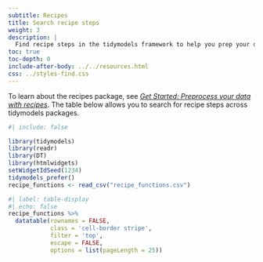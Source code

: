 ```yaml
---
subtitle: Recipes
title: Search recipe steps
weight: 3
description: | 
  Find recipe steps in the tidymodels framework to help you prep your data for modeling.
toc: true
toc-depth: 0
include-after-body: ../../resources.html
css: ../styles-find.css
---
```



To learn about the recipes package, see [*Get Started: Preprocess your data with recipes*](/start/recipes/). The table below allows you to search for recipe steps across tidymodels packages.


```r
#| include: false

library(tidymodels)
library(readr)
library(DT)
library(htmlwidgets)
setWidgetIdSeed(1234)
tidymodels_prefer()
recipe_functions <- read_csv("recipe_functions.csv")
```

```r
#| label: table-display
#| echo: false
recipe_functions %>% 
  datatable(rownames = FALSE,
            class = 'cell-border stripe',
            filter = 'top',
            escape = FALSE,
            options = list(pageLength = 25))
```

